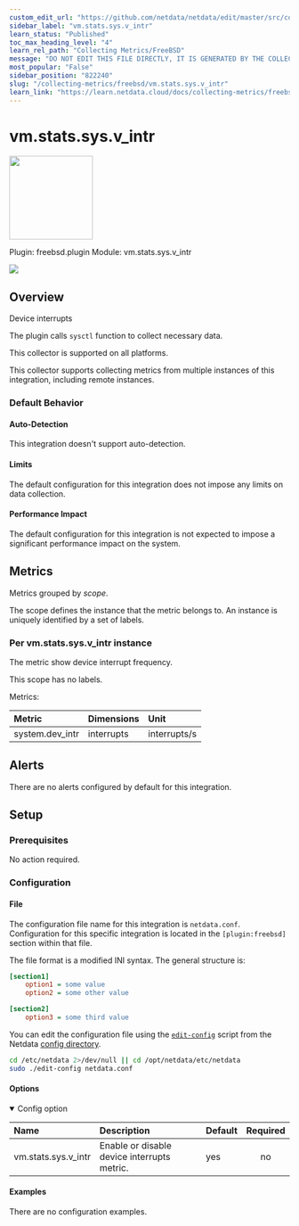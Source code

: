 ```yaml
---
custom_edit_url: "https://github.com/netdata/netdata/edit/master/src/collectors/freebsd.plugin/metadata.yaml"
sidebar_label: "vm.stats.sys.v_intr"
learn_status: "Published"
toc_max_heading_level: "4"
learn_rel_path: "Collecting Metrics/FreeBSD"
message: "DO NOT EDIT THIS FILE DIRECTLY, IT IS GENERATED BY THE COLLECTOR'S metadata.yaml FILE"
most_popular: "False"
sidebar_position: "822240"
slug: "/collecting-metrics/freebsd/vm.stats.sys.v_intr"
learn_link: "https://learn.netdata.cloud/docs/collecting-metrics/freebsd/vm.stats.sys.v_intr"
---
```



# vm.stats.sys.v_intr


<img src="https://netdata.cloud/img/freebsd.svg" width="150"/>


Plugin: freebsd.plugin
Module: vm.stats.sys.v_intr

<img src="https://img.shields.io/badge/maintained%20by-Netdata-%2300ab44" />

## Overview

Device interrupts

The plugin calls `sysctl` function to collect necessary data.

This collector is supported on all platforms.

This collector supports collecting metrics from multiple instances of this integration, including remote instances.


### Default Behavior

#### Auto-Detection

This integration doesn't support auto-detection.

#### Limits

The default configuration for this integration does not impose any limits on data collection.

#### Performance Impact

The default configuration for this integration is not expected to impose a significant performance impact on the system.


## Metrics

Metrics grouped by *scope*.

The scope defines the instance that the metric belongs to. An instance is uniquely identified by a set of labels.



### Per vm.stats.sys.v_intr instance

The metric show device interrupt frequency.

This scope has no labels.

Metrics:

| Metric | Dimensions | Unit |
|:------|:----------|:----|
| system.dev_intr | interrupts | interrupts/s |



## Alerts

There are no alerts configured by default for this integration.


## Setup

### Prerequisites

No action required.

### Configuration

#### File

The configuration file name for this integration is `netdata.conf`.
Configuration for this specific integration is located in the `[plugin:freebsd]` section within that file.

The file format is a modified INI syntax. The general structure is:

```ini
[section1]
    option1 = some value
    option2 = some other value

[section2]
    option3 = some third value
```
You can edit the configuration file using the [`edit-config`](/docs/netdata-agent/configuration#edit-a-configuration-file-using-edit-config) script from the
Netdata [config directory](/docs/netdata-agent/configuration#the-netdata-config-directory).

```bash
cd /etc/netdata 2>/dev/null || cd /opt/netdata/etc/netdata
sudo ./edit-config netdata.conf
```
#### Options



<details open>
<summary>Config option</summary>

| Name | Description | Default | Required |
|:----|:-----------|:-------|:--------:|
| vm.stats.sys.v_intr | Enable or disable device interrupts metric. | yes | no |

</details>

#### Examples
There are no configuration examples.



